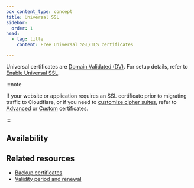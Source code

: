 ```yaml
---
pcx_content_type: concept
title: Universal SSL
sidebar:
  order: 1
head:
  - tag: title
    content: Free Universal SSL/TLS certificates

---
```



<GlossaryDefinition term="Universal SSL certificate" />

Universal certificates are [Domain Validated (DV)](/ssl/concepts/#validation-level). For setup details, refer to [Enable Universal SSL](/ssl/edge-certificates/universal-ssl/enable-universal-ssl/).

:::note


If your website or application requires an SSL certificate prior to migrating traffic to Cloudflare, or if you need to [customize cipher suites](/ssl/edge-certificates/additional-options/cipher-suites/customize-cipher-suites/), refer to [Advanced](/ssl/edge-certificates/advanced-certificate-manager/) or [Custom](/ssl/edge-certificates/custom-certificates/) certificates.


:::

## Availability

<FeatureTable id="ssl.universal_certificates" />

## Related resources

- [Backup certificates](/ssl/edge-certificates/backup-certificates/)
- [Validity period and renewal](/ssl/reference/certificate-validity-periods/#universal-ssl)
